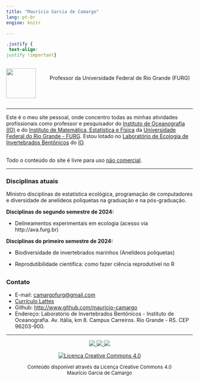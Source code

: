 ```yaml
---
title: "Maurício Garcia de Camargo"
lang: pt-br
engine: knitr

---
```


```css
.justify {
 text-align:
justify !important}
```

:::: {.columns}
::: {.column width="20%"}
![](img/Eu4.jpg){width=80}
:::
::: {.column width="80%"}
<br>
Professor da Universidade Federal de Rio Grande (FURG)
:::
::::

----

:::{.justify}
Este é o meu site pessoal, onde concentro todas as minhas atividades profissionais como professor e pesquisador do [Instituto de Oceanografia (IO)](http://www.io.furg.br) e do [Instituto de Matemática, Estatística e Física](http://www.imef.furg.br) da [Universidade Federal do Rio Grande - FURG](http://www.furg.br). Estou lotado no [Laboratório de Ecologia de Invertebrados Bentônicos](https://io.furg.br/pesquisa/laboratorios) do [IO](http://www.io.furg.br). 
:::


<br>
Todo o conteúdo do site é livre para uso [não comercial](https://creativecommons.org/licenses/by-nc-sa/4.0/deed.pt_BR).

----

### Disciplinas atuais
Ministro disciplinas de estatística ecológica, programação de computadores e diversidade de anelídeos poliquetas na graduação e na pós-graduação.

<!-- e metodologia da ciência na graduação. -->

**Disciplinas do segundo semestre de 2024:**

-  Delineamentos experimentais em ecologia (acesso via http://ava.furg.br)

**Disciplinas do primeiro semestre de 2024:**

- Biodiversidade de invertebrados marinhos (Anelídeos poliquetas)<!--(https://mauricio-camargo.github.io/Biodiversidade2024/)-->

- Reprodutibilidade científica: como fazer ciência reprodutível no R<!--(https://mauricio-camargo.github.io/reprodu2024/)-->


<!--
-----
### Orientações em pesqisa
Oriento alunos de graduação e de pós-graduação em ecologia de comunidades bentônicas com interesse em estatística ambiental e linguagens de programação.
-->


<!--
-----
### Atividades administrativas
Atualmente sou coordenador substituto do curso de Oceanologia.
-->

------

### Contato 

- E-mail: [camargofurg@gmail.com](mailto:camargofurg@gmail.com)
- [Currículo Lattes](http://lattes.cnpq.br/6674393714532464) 
- Github: <http://www.github.com/mauricio-camargo>
<!-- - Facebook: https://www.facebook.com/profile.php?id=100014050901446 -->
- Endereço: Laboratório de Invertebrados Bentônicos - Instituto de Oceanografia. Av. Itália, km 8. Campus Carreiros. Rio Grande - RS. CEP 96203-900.

<center>
  <hr width="100%" size="3px">
  <p> <a href="http://www.furg.br"><img src="img/furg1.jpg"> </a>
  <a href="http://www.io.furg.br"><img src="img/io1.png"> </a>
  <a href="http://www.imef.furg.br"><img src="img/imef1.jpg"> </a>

<p> 
<a href="https://creativecommons.org/licenses/by-nc-sa/4.0/deed.pt_BR">
<img src="img/CC_by-nc-sa_88x31.png" alt="Licença Creative Commons 4.0"> </a>
</p>
<p>
<font size="2"> Conteúdo disponível através da Licença Creative Commons 4.0 <br>
Maurício Garcia de Camargo<br>
<!--Número de hits desde 19 de Junho de 2023-->
<br>
</font>

<!--
<a href="http://www.webcontadores.com" title="contador de visitas para blog"><img src="http://counter7.01counter.com/private/webcontadores.php?c=aae54ceffc577de6f41508e54a80e1e7" border="0" title="contador de visitas" alt="contador de visitas"></a>
-->

<!--
<div id="sfcq1fsm943kycc6ceunewfnxcdjlcz1m3w"></div>
<script type="text/javascript" src="https://counter2.optistats.ovh/private/counter.js?c=q1fsm943kycc6ceunewfnxcdjlcz1m3w&down=async" async></script>
<br><a href="https://www.webcontadores.com">contador de visitas para webnode</a><noscript><a href="https://www.webcontadores.com" title="contador de visitas para webnode"><img src="https://counter2.optistats.ovh/private/webcontadores.php?c=q1fsm943kycc6ceunewfnxcdjlcz1m3w" border="0" title="contador de visitas para webnode" alt="contador de visitas para webnode"></a></noscript>
-->

<div id="sfcy9ntznsj4amxzj5j792l3wz9ladul5hx"></div>
<script type="text/javascript" src="https://counter2.optistats.ovh/private/counter.js?c=y9ntznsj4amxzj5j792l3wz9ladul5hx&down=async" async></script>
<br>

</center>
